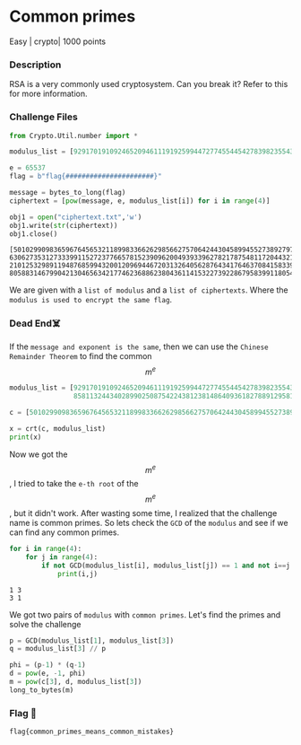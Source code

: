 # Common primes

Easy | crypto|  1000 points

### Description
RSA is a very commonly used cryptosystem. Can you break it? Refer to this for more information.

### Challenge Files

```python filename="encrypt.py" copy
from Crypto.Util.number import *

modulus_list = [92917019109246520946111919259944727745544542783982355430716972006653222462839194379791358138811158902436580150837272503813213355567643909357402799120779532615133095691214112430279300157639789109680476278143116007958419546850451489904099400377262985350595742313358525673308487492326205442219054566734280849463, 130568212240286377492144613994596695460424714704485915362255855721255382599513965251301247594774250836123472395907469409589689688325774329295661798442186187372959761946857650743912997464565794093976101055331289489952844031378077429339913607083706389410418100948879873793883371819349687078725496909678189694283, 85811324434028990250875422438123814864093618278891295811031083960296969537454874943141970297507657075578669322788763313935112356048335316873984184009613837190173099517058749779303494309026026236321089968145254403129264309610852345955453506183006563596075448244968379981815939543003661119788848975062475811483, 115064079704344776522310714154365077908838161807754414730220894729951712834496200170064037105718681038883888312094754104496216926238977476483481079628965404218112773573213774902089911524937553684498516876841154214074392188918966248250666407599549523072851000357434568048726545499842775450683899565801029780317]

e = 65537
flag = b"flag{######################}"

message = bytes_to_long(flag)
ciphertext = [pow(message, e, modulus_list[i]) for i in range(4)]

obj1 = open("ciphertext.txt",'w')
obj1.write(str(ciphertext))
obj1.close()
```
```text filename="ciphers.txt"
[50102990983659676456532118998336626298566275706424430458994552738927976035514899272815060220859043267460423871568841683264287197451826914538260516119258455974857015490581796991478795451696572538648516023976342026892818390989204861808890471532620011530172881403660843299850636314853520771410680378269046388979, 63062735312733399115272377665781523909620049393396278217875481172044321868823005121008771362585418539989732098737142696182916661326272933690991574274013474792692346153902605315448224479394509272214823035494404196515602039840715583040873233101718857937643308720258887723155213790751953221485022508776722908176, 21012532989119487685994320012096944672031326405628764341764637084158339159731759975782976921086002536918980515470686487579031434668098781035664554523379069844816135878829479481271369623009517178239457977731843127707429734387519685487766673353534805367092366038203446216878137260145732263202544039734332802880, 80588314679904213046563421774623688623804361141532273922867958399118054926360145609661314227750976446898249302019629717775392252365827200144668586399355175407405184184442457875582355800463146472795911482454838025589962320548696237182967990644968196021551525134861812534741570327275935245035215320582734195904]
```

We are given with a `list of modulus` and a `list of ciphertexts`. 
Where the `modulus is used to encrypt the same flag`. 

### Dead End☠️

If the `message and exponent is the same`, then we can use the `Chinese Remainder Theorem` to find the common $$m^e$$

```python filename="solve.py" copy
modulus_list = [92917019109246520946111919259944727745544542783982355430716972006653222462839194379791358138811158902436580150837272503813213355567643909357402799120779532615133095691214112430279300157639789109680476278143116007958419546850451489904099400377262985350595742313358525673308487492326205442219054566734280849463, 130568212240286377492144613994596695460424714704485915362255855721255382599513965251301247594774250836123472395907469409589689688325774329295661798442186187372959761946857650743912997464565794093976101055331289489952844031378077429339913607083706389410418100948879873793883371819349687078725496909678189694283,
                85811324434028990250875422438123814864093618278891295811031083960296969537454874943141970297507657075578669322788763313935112356048335316873984184009613837190173099517058749779303494309026026236321089968145254403129264309610852345955453506183006563596075448244968379981815939543003661119788848975062475811483, 115064079704344776522310714154365077908838161807754414730220894729951712834496200170064037105718681038883888312094754104496216926238977476483481079628965404218112773573213774902089911524937553684498516876841154214074392188918966248250666407599549523072851000357434568048726545499842775450683899565801029780317]

c = [50102990983659676456532118998336626298566275706424430458994552738927976035514899272815060220859043267460423871568841683264287197451826914538260516119258455974857015490581796991478795451696572538648516023976342026892818390989204861808890471532620011530172881403660843299850636314853520771410680378269046388979, 63062735312733399115272377665781523909620049393396278217875481172044321868823005121008771362585418539989732098737142696182916661326272933690991574274013474792692346153902605315448224479394509272214823035494404196515602039840715583040873233101718857937643308720258887723155213790751953221485022508776722908176, 21012532989119487685994320012096944672031326405628764341764637084158339159731759975782976921086002536918980515470686487579031434668098781035664554523379069844816135878829479481271369623009517178239457977731843127707429734387519685487766673353534805367092366038203446216878137260145732263202544039734332802880, 80588314679904213046563421774623688623804361141532273922867958399118054926360145609661314227750976446898249302019629717775392252365827200144668586399355175407405184184442457875582355800463146472795911482454838025589962320548696237182967990644968196021551525134861812534741570327275935245035215320582734195904]

x = crt(c, modulus_list)
print(x)
```
Now we got the $$m^e$$, I tried to take the `e-th root` of the $$m^e$$, but it didn't work. After wasting some time, I realized that the challenge name is common primes. So lets check the `GCD` of the `modulus` and see if we can find any common primes.

```python filename="solve.py" copy
for i in range(4):
    for j in range(4):
        if not GCD(modulus_list[i], modulus_list[j]) == 1 and not i==j:
            print(i,j)
```
```text
1 3
3 1
```
We got two pairs of `modulus` with `common primes`.  Let's find the primes and solve the challenge 

```python filename="solve.py" copy
p = GCD(modulus_list[1], modulus_list[3])
q = modulus_list[3] // p

phi = (p-1) * (q-1)
d = pow(e, -1, phi)
m = pow(c[3], d, modulus_list[3])
long_to_bytes(m)
```

### Flag 🚩
`flag{common_primes_means_common_mistakes}`